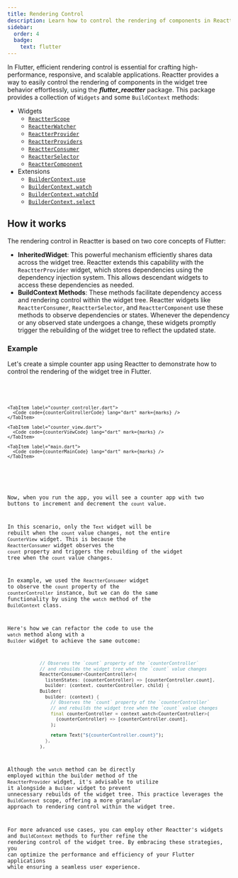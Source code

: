 ```yaml
---
title: Rendering Control
description: Learn how to control the rendering of components in Reactter.
sidebar:
  order: 4
  badge:
    text: flutter
---
```


In Flutter, efficient rendering control is essential for crafting high-performance, responsive, and scalable applications.
Reactter provides a way to easily control the rendering of components in the widget tree behavior effortlessly, using the _**flutter_reactter**_ package.
This package provides a collection of <HT>`Widgets`</HT> and some <HT>`BuildContext`</HT> methods:

- Widgets
  - <HT>[`ReactterScope`](/reactter/widgets/reactter_scope)</HT>
  - <HT>[`ReactterWatcher`](/reactter/widgets/reactter_watcher)</HT>
  - <HT>[`ReactterProvider`](/reactter/widgets/reactter_provider)</HT>
  - <HT>[`ReactterProviders`](/reactter/widgets/reactter_providers)</HT>
  - <HT>[`ReactterConsumer`](/reactter/widgets/reactter_consumer)</HT>
  - <HT>[`ReactterSelector`](/reactter/widgets/reactter_selector)</HT>
  - <HT>[`ReactterComponent`](/reactter/widgets/reactter_component)</HT>
- Extensions
  - <HM>[`BuilderContext.use`](/reactter/extensions/builder_context_use)</HM>
  - <HM>[`BuilderContext.watch`](/reactter/extensions/builder_context_watch)</HM>
  - <HM>[`BuilderContext.watchId`](/reactter/extensions/builder_context_watch_id)</HM>
  - <HM>[`BuilderContext.select`](/reactter/extensions/builder_context_select)</HM>

## How it works

The rendering control in Reactter is based on two core concepts of Flutter:

- **InheritedWidget**: This powerful mechanism efficiently shares data across the widget tree.
Reactter extends this capability with the <HT>`ReactterProvider`</HT> widget, which stores dependencies using the dependency injection system.
This allows descendant widgets to access these dependencies as needed.
- **BuildContext Methods**: These methods facilitate dependency access and rendering control within the widget tree.
Reactter widgets like <HT>`ReactterConsumer`</HT>, <HT>`ReactterSelector`</HT>, and <HT>`ReactterComponent`</HT> use these methods to observe dependencies or states.
Whenever the dependency or any observed state undergoes a change, these widgets promptly trigger the rebuilding of the widget tree to reflect the updated state.

### Example

Let's create a simple counter app using Reactter to demonstrate how to control the rendering of the widget tree in Flutter.

<div class="code-tabs">
  <ZappButton path="examples/counter"/>

  <Tabs>
    <TabItem label="counter.dart">
      <Code code={counterCode} lang="dart" mark={marks} />
    </TabItem>

    <TabItem label="counter_controller.dart">
      <Code code={counterControllerCode} lang="dart" mark={marks} />
    </TabItem>

    <TabItem label="counter_view.dart">
      <Code code={counterViewCode} lang="dart" mark={marks} />
    </TabItem>

    <TabItem label="main.dart">
      <Code code={counterMainCode} lang="dart" mark={marks} />
    </TabItem>
  </Tabs>
</div>


Now, when you run the app, you will see a counter app with two buttons to increment and decrement the `count` value.

In this scenario, only the <HT>`Text`</HT> widget will be rebuilt when the `count` value changes, not the entire <HT>`CounterView`</HT> widget.
This is because the <HT>`ReactterConsumer`</HT> widget observes the `count` property and triggers the rebuilding of the widget tree when the `count` value changes.

In example, we used the <HT>`ReactterConsumer`</HT> widget to observe the `count` property of the `counterController` instance,
but we can do the same functionality by using the <HM>`watch`</HM> method of the <HT>`BuildContext`</HT> class.

Here's how we can refactor the code to use the <HM>`watch`</HM> method along with a <HT>`Builder`</HT> widget to achieve the same outcome:

```dart title="counter_view.dart" startLineNumber={23} del={1-5} ins={6-13} "ReactterConsumer" "context.watch"
            // Observes the `count` property of the `counterController`
            // and rebuilds the widget tree when the `count` value changes
            ReactterConsumer<CounterController>(
              listenStates: (counterController) => [counterController.count],
              builder: (context, counterController, child) {
            Builder(
              builder: (context) {
                // Observes the `count` property of the `counterController`
                // and rebuilds the widget tree when the `count` value changes
                final counterController = context.watch<CounterController>(
                  (counterController) => [counterController.count],
                );

                return Text("${counterController.count}");
              },
            ),
```

Although the <HM>`watch`</HM> method can be directly employed within the builder method of the <HT>`ReactterProvider`</HT> widget,
it's advisable to utilize it alongside a <HT>`Builder`</HT> widget to prevent unnecessary rebuilds of the widget tree.
This practice leverages the <HT>`BuildContext`</HT> scope, offering a more granular approach to rendering control within the widget tree.

For more advanced use cases, you can employ other Reactter's widgets and <HT>`BuildContext`</HT> methods to further refine the rendering control of the widget tree.
By embracing these strategies, you can optimize the performance and efficiency of your Flutter applications while ensuring a seamless user experience.
